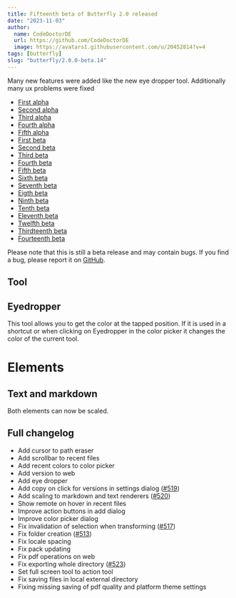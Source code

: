 ```yaml
---
title: Fifteenth beta of Butterfly 2.0 released
date: "2023-11-03"
author:
  name: CodeDoctorDE
  url: https://github.com/CodeDoctorDE
  image: https://avatars1.githubusercontent.com/u/20452814?v=4
tags: [butterfly]
slug: "butterfly/2.0.0-beta.14"
---
```


Many new features were added like the new eye dropper tool.
Additionally many ux problems were fixed

- [First alpha](/butterfly/2.0.0-alpha.0)
- [Second alpha](/butterfly/2.0.0-alpha.1)
- [Third alpha](/butterfly/2.0.0-alpha.2)
- [Fourth alpha](/butterfly/2.0.0-alpha.3)
- [Fifth alpha](/butterfly/2.0.0-alpha.4)
- [First beta](/butterfly/2.0.0-beta.0)
- [Second beta](/butterfly/2.0.0-beta.1)
- [Third beta](/butterfly/2.0.0-beta.2)
- [Fourth beta](/butterfly/2.0.0-beta.3)
- [Fifth beta](/butterfly/2.0.0-beta.4)
- [Sixth beta](/butterfly/2.0.0-beta.5)
- [Seventh beta](/butterfly/2.0.0-beta.6)
- [Eigth beta](/butterfly/2.0.0-beta.7)
- [Ninth beta](/butterfly/2.0.0-beta.8)
- [Tenth beta](/butterfly/2.0.0-beta.9)
- [Eleventh beta](/butterfly/2.0.0-beta.10)
- [Twelfth beta](/butterfly/2.0.0-beta.11)
- [Thirdteenth beta](/butterfly/2.0.0-beta.12)
- [Fourteenth beta](/butterfly/2.0.0-beta.13)

Please note that this is still a beta release and may contain bugs. If you find a bug, please report it on [GitHub](https://linwood.dev/butterfly/report).

## Tool

## Eyedropper

This tool allows you to get the color at the tapped position.
If it is used in a shortcut or when clicking on Eyedropper in the color picker it changes the color of the current tool.

# Elements

## Text and markdown

Both elements can now be scaled.

## Full changelog

* Add cursor to path eraser
* Add scrollbar to recent files
* Add recent colors to color picker
* Add version to web
* Add eye dropper
* Add copy on click for versions in settings dialog ([#519](https://github.com/LinwoodDev/Butterfly/issues/519))
* Add scaling to markdown and text renderers ([#520](https://github.com/LinwoodDev/Butterfly/issues/520))
* Show remote on hover in recent files
* Improve action buttons in add dialog
* Improve color picker dialog
* Fix invalidation of selection when transforming ([#517](https://github.com/LinwoodDev/Butterfly/issues/517))
* Fix folder creation ([#513](https://github.com/LinwoodDev/Butterfly/issues/513))
* Fix locale spacing
* Fix pack updating
* Fix pdf operations on web
* Fix exporting whole directory ([#523](https://github.com/LinwoodDev/Butterfly/issues/523))
* Set full screen tool to action tool
* Fix saving files in local external directory
* Fixing missing saving of pdf quality and platform theme settings
